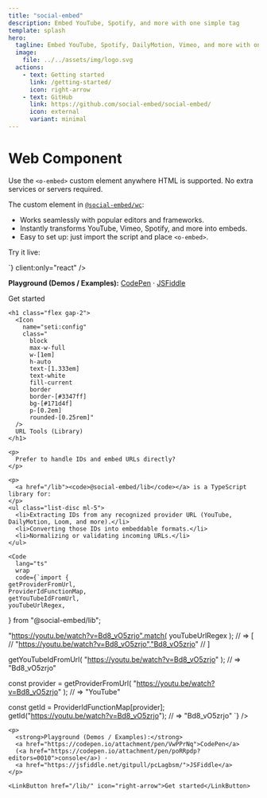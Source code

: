 ```yaml
---
title: "social-embed"
description: Embed YouTube, Spotify, and more with one simple tag
template: splash
hero:
  tagline: Embed YouTube, Spotify, DailyMotion, Vimeo, and more with one simple tag.
  image:
    file: ../../assets/img/logo.svg
  actions:
    - text: Getting started
      link: /getting-started/
      icon: right-arrow
    - text: GitHub
      link: https://github.com/social-embed/social-embed/
      icon: external
      variant: minimal
---
```



<div class="grid grid-cols-1 gap-4 sm:mt-16 lg:grid-cols-6">

  <div class="p-px lg:col-span-3">

  <h1 class="flex gap-2">
    <Icon
      name="seti:crystal_embedded"
      class="
        block
        max-w-full
        w-[1em]
        h-auto
        text-[1.333em]
        text-white
        fill-current
        border
        border-[#bd53ee]
        bg-[#40224e]
        p-[0.2em]
        rounded-[0.25rem]"
    />
    Web Component
  </h1>

  <p>
    Use the <code>&lt;o-embed&gt;</code> custom element anywhere HTML is supported. 
    No extra services or servers required.
  </p>

  <p>The custom element in <a href="/wc"><code>@social-embed/wc</code></a>:</p>

  <ul class="list-disc ml-5">
    <li>Works seamlessly with popular editors and frameworks.</li>
    <li>Instantly transforms YouTube, Vimeo, Spotify, and more into embeds.</li>
    <li>Easy to set up: just import the script and place <code>&lt;o-embed&gt;</code>.</li>
  </ul>

  <p>Try it live:</p>
  <ReactLive
    initialCode={`<o-embed
    url="https://youtu.be/FTQbiNvZqaY"
    width="100%"
/>`}
    client:only="react"
  />

  <p>
    <strong>Playground (Demos / Examples):</strong>
    <a href="https://codepen.io/attachment/pen/poRRwdy">CodePen</a> ·
    <a href="https://jsfiddle.net/gitpull/vc13Lhkz/">JSFiddle</a>
  </p>

<LinkButton href="/wc/" icon="right-arrow">Get started</LinkButton>

  </div>

  <div class="p-px lg:col-span-3 !mt-0">

    <h1 class="flex gap-2">
      <Icon
        name="seti:config"
        class="
          block
          max-w-full
          w-[1em]
          h-auto
          text-[1.333em]
          text-white
          fill-current
          border
          border-[#3347ff]
          bg-[#171d4f]
          p-[0.2em]
          rounded-[0.25rem]"
      />
      URL Tools (Library)
    </h1>

    <p>
      Prefer to handle IDs and embed URLs directly?
    </p>

    <p>
      <a href="/lib"><code>@social-embed/lib</code></a> is a TypeScript library for:
    </p>
    <ul class="list-disc ml-5">
      <li>Extracting IDs from any recognized provider URL (YouTube, DailyMotion, Loom, and more).</li>
      <li>Converting those IDs into embeddable formats.</li>
      <li>Normalizing or validating incoming URLs.</li>
    </ul>

    <Code
      lang="ts"
      wrap
      code={`import {
    getProviderFromUrl,
    ProviderIdFunctionMap,
    getYouTubeIdFromUrl,
    youTubeUrlRegex,
} from "@social-embed/lib";

"https://youtu.be/watch?v=Bd8_vO5zrjo".match(
    youTubeUrlRegex
);
// => [
//   "https://youtu.be/watch?v=Bd8_vO5zrjo","Bd8_vO5zrjo"
// ]

getYouTubeIdFromUrl(
    "https://youtu.be/watch?v=Bd8_vO5zrjo"
);
// => "Bd8_vO5zrjo"

const provider = getProviderFromUrl(
    "https://youtu.be/watch?v=Bd8_vO5zrjo"
);
// => "YouTube"

const getId = ProviderIdFunctionMap[provider];
getId("https://youtu.be/watch?v=Bd8_vO5zrjo");
// => "Bd8_vO5zrjo"
`}
/>

    <p>
      <strong>Playground (Demos / Examples):</strong>
      <a href="https://codepen.io/attachment/pen/VwPPrNq">CodePen</a>
      (<a href="https://codepen.io/attachment/pen/poRRpdp?editors=0010">console</a>) ·
      <a href="https://jsfiddle.net/gitpull/pcLagbsm/">JSFiddle</a>
    </p>

    <LinkButton href="/lib/" icon="right-arrow">Get started</LinkButton>

  </div>

</div>
